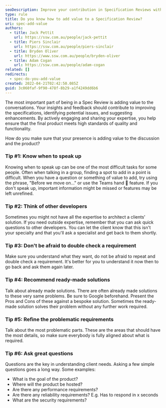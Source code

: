 ```yaml
---
seoDescription: Improve your contribution in Specification Reviews with essential tips on adding value, asking questions, and refining requirements for better outcomes.
type: rule
title: Do you know how to add value to a Specification Review?
uri: spec-add-value
authors:
  - title: Jack Pettit
    url: https://ssw.com.au/people/jack-pettit
  - title: Piers Sinclair
    url: https://ssw.com.au/people/piers-sinclair
  - title: Bryden Oliver
    url: https://www.ssw.com.au/people/bryden-oliver
  - title: Adam Cogan
    url: https://ssw.com.au/people/adam-cogan
related: []
redirects:
  - spec-do-you-add-value
created: 2022-04-21T02:42:50.085Z
guid: 3c060faf-9f90-478f-8b29-a1f4249dd6b6
---
```


The most important part of being in a Spec Review is adding value to the conversations. Your insights and feedback should contribute to improving the specifications, identifying potential issues, and suggesting enhancements. By actively engaging and sharing your expertise, you help ensure that the final product meets high standards of quality and functionality.

How do you make sure that your presence is adding value to the discussion and the product?
### Tip #1: Know when to speak up

Knowing when to speak up can be one of the most difficult tasks for some people. Often when talking in a group, finding a spot to add in a point is difficult. When you have a question or something of value to add, try using the phrase, "Before we move on..." or use the Teams hand 👋 feature. If you don't speak up, important information might be missed or features may be left unrefined.

### Tip #2: Think of other developers

Sometimes you might not have all the expertise to architect a clients' solution. If you need outside expertise, remember that you can ask quick questions to other developers. You can let the client know that this isn't your specialty and that you'll ask a specialist and get back to them shortly.

### Tip #3: Don't be afraid to double check a requirement

Make sure you understand what they want, do not be afraid to repeat and double check a requirement. It's better for you to understand it now then to go back and ask them again later.

### Tip #4: Recommend ready-made solutions

Talk about already made solutions. There are often already made solutions to these very same problems. Be sure to Google beforehand. Present the Pros and Cons of these against a bespoke solution. Sometimes the ready-made solution solves their problem without any further work required.

### Tip #5: Refine the problematic requirements

Talk about the most problematic parts. These are the areas that should have the most details, so make sure everybody is fully aligned about what is required.

### Tip #6: Ask great questions

Questions are the key in understanding client needs. Asking a few simple questions goes a long way. Some examples:

* What is the goal of the product?
* Where will the product be hosted?
* Are there any performance requirements?
* Are there any reliability requirements?  E.g. Has to respond in x seconds
* What are the security requirements?